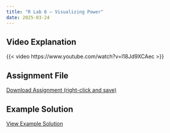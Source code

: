```yaml
---
title: "R Lab 6 – Visualizing Power"
date: 2025-03-24
---
```



## Video Explanation

{{< video https://www.youtube.com/watch?v=l18Jd9XCAec >}}



## Assignment File

[Download Assignment (right-click and save)](/assignments/r_labs/lab_6_visualizing_power.qmd)


## Example Solution

[View Example Solution](/assignments/r_lab_examples/lab_6_visualizing_power.pdf)

